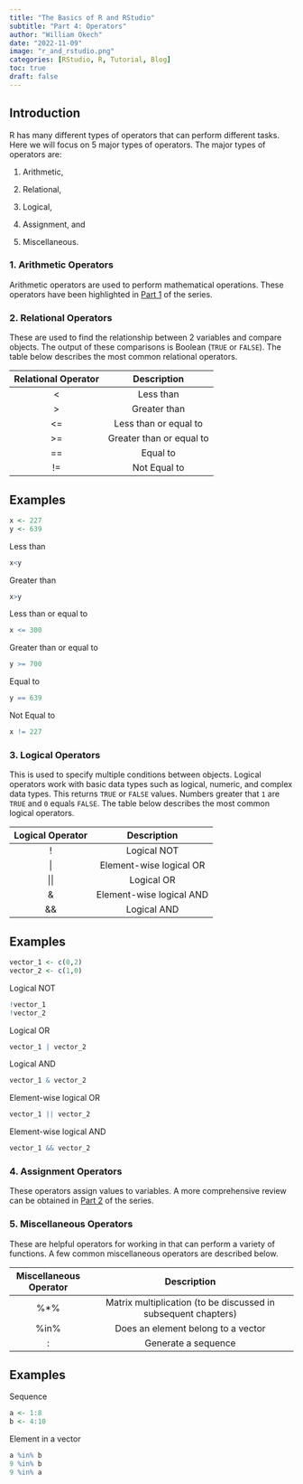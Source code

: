 ```yaml
---
title: "The Basics of R and RStudio"
subtitle: "Part 4: Operators"
author: "William Okech"
date: "2022-11-09"
image: "r_and_rstudio.png"
categories: [RStudio, R, Tutorial, Blog]
toc: true
draft: false
---
```


## Introduction

R has many different types of operators that can perform different tasks. Here we will focus on 5 major types of operators. The major types of operators are:

1.  Arithmetic,

2.  Relational,

3.  Logical,

4.  Assignment, and

5.  Miscellaneous.

### 1. Arithmetic Operators

Arithmetic operators are used to perform mathematical operations. These operators have been highlighted in [Part 1](/posts/series_1/new_post_2/post_2.html) of the series.

### 2. Relational Operators

These are used to find the relationship between 2 variables and compare objects. The output of these comparisons is Boolean (`TRUE` or `FALSE`). The table below describes the most common relational operators.

| Relational Operator |       Description        |
|:-------------------:|:------------------------:|
|         \<          |        Less than         |
|         \>          |       Greater than       |
|         \<=         |  Less than or equal to   |
|         \>=         | Greater than or equal to |
|         ==          |         Equal to         |
|         !=          |       Not Equal to       |

## Examples

```r
x <- 227
y <- 639
```

Less than

```r
x<y
```

Greater than

```r
x>y
```

Less than or equal to

```r
x <= 300
```

Greater than or equal to

```r
y >= 700
```

Equal to

```r
y == 639
```

Not Equal to

```r
x != 227
```

### 3. Logical Operators

This is used to specify multiple conditions between objects. Logical operators work with basic data types such as logical, numeric, and complex data types. This returns `TRUE` or `FALSE` values. Numbers greater that `1` are `TRUE` and `0` equals `FALSE`. The table below describes the most common logical operators.

| Logical Operator |       Description        |
|:----------------:|:------------------------:|
|        !         |       Logical NOT        |
|        \|        | Element-wise logical OR  |
|       \|\|       |        Logical OR        |
|        &         | Element-wise logical AND |
|        &&        |       Logical AND        |

## Examples

```r
vector_1 <- c(0,2)
vector_2 <- c(1,0)
```

Logical NOT

```r
!vector_1
!vector_2
```

Logical OR

```r
vector_1 | vector_2
```

Logical AND

```r
vector_1 & vector_2
```

Element-wise logical OR

```r
vector_1 || vector_2
```

Element-wise logical AND

```r
vector_1 && vector_2
```

### 4. Assignment Operators

These operators assign values to variables. A more comprehensive review can be obtained in [Part 2](/posts/series_1/new_post_3/post_3.html) of the series.

### 5. Miscellaneous Operators

These are helpful operators for working in that can perform a variety of functions. A few common miscellaneous operators are described below.

| Miscellaneous Operator |                          Description                           |
|:------------------:|:--------------------------------------------------:|
|          %\*%          | Matrix multiplication (to be discussed in subsequent chapters) |
|          %in%          |               Does an element belong to a vector               |
|           :            |                      Generate a sequence                       |

## Examples

Sequence

```r
a <- 1:8
b <- 4:10
```

Element in a vector
```r
a %in% b
9 %in% b
9 %in% a

```